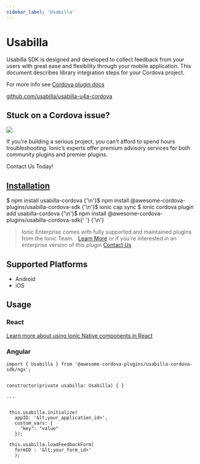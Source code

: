 ```yaml
---
sidebar_label: 'Usabilla'
---
```



# Usabilla

Usabilla SDK is designed and developed to collect feedback from your users with great ease and flexibility through your mobile application.
This document describes library integration steps for your Cordova project.

For more info see [Cordova plugin docs](https://github.com/usabilla/usabilla-u4a-cordova)

<p>
  <a href="https://github.com/usabilla/usabilla-u4a-cordova" target="_blank" rel="noopener" className="git-link">github.com/usabilla/usabilla-u4a-cordova</a>
</p>

<h2>Stuck on a Cordova issue?</h2>
<DocsCard
  className="cordova-ee-card"
  header="Don't waste precious time on plugin issues."
  href="https://ionicframework.com/sales?product_of_interest=Ionic%20Native"
>
  <div>
    <img src="/docs/icons/native-cordova-bot.png" className="cordova-ee-img" />
    <p>If you're building a serious project, you can't afford to spend hours troubleshooting. Ionic’s experts offer premium advisory services for both community plugins and premier plugins.</p>
    <DocsButton className="native-ee-detail">Contact Us Today!</DocsButton>
  </div>
</DocsCard>

<h2 id="installation">
  <a href="#installation">Installation</a>
</h2>
<Tabs
  groupId="runtime"
  defaultValue="Capacitor"
  values={[
    { value: 'Capacitor', label: 'Capacitor' },
    { value: 'Cordova', label: 'Cordova' },
    { value: 'Enterprise', label: 'Enterprise' },
  ]}
>
  <TabItem value="Capacitor">
    <CodeBlock className="language-shell">
      $ npm install usabilla-cordova {'\n'}$ npm install @awesome-cordova-plugins/usabilla-cordova-sdk {'\n'}$ ionic cap
      sync
    </CodeBlock>
  </TabItem>
  <TabItem value="Cordova">
    <CodeBlock className="language-shell">
      $ ionic cordova plugin add usabilla-cordova {'\n'}$ npm install @awesome-cordova-plugins/usabilla-cordova-sdk{' '}
      {'\n'}
    </CodeBlock>
  </TabItem>
  <TabItem value="Enterprise">
    <blockquote>
      Ionic Enterprise comes with fully supported and maintained plugins from the Ionic Team. &nbsp;
      <a className="btn" href="https://ionic.io/docs/premier-plugins">Learn More</a> or if you're interested in an enterprise version of this plugin <a className="btn" href="https://ionicframework.com/sales?product_of_interest=Ionic%20Enterprise%20Engine">Contact Us</a>
    </blockquote>
  </TabItem>
</Tabs>

## Supported Platforms

- Android
- iOS

## Usage

### React

[Learn more about using Ionic Native components in React](../native-community.md#react)

### Angular

```tsx
import { Usabilla } from '@awesome-cordova-plugins/usabilla-cordova-sdk/ngx';


constructor(private usabilla: Usabilla) { }

...


 this.usabilla.initialize(
   appID: '&lt;your_application_id>',
   custom_vars: {
     "key": "value"
   });

 this.usabilla.loadFeedbackForm(
   formID : '&lt;your_form_id>'
   );

```
